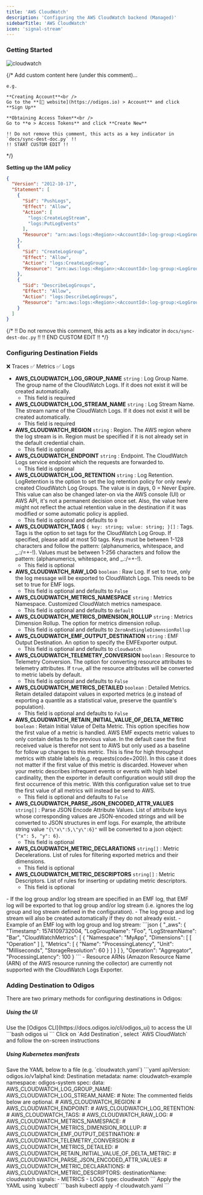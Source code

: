 ```yaml
---
title: 'AWS CloudWatch'
description: 'Configuring the AWS CloudWatch backend (Managed)'
sidebarTitle: 'AWS CloudWatch'
icon: 'signal-stream'
---
```


### Getting Started

<img src="https://d15jtxgb40qetw.cloudfront.net/awscloudwatch.svg" alt="cloudwatch" className="not-prose h-20" />

{/*
    Add custom content here (under this comment)...

    e.g.

    **Creating Account**<br />
    Go to the **[🔗 website](https://odigos.io) > Account** and click **Sign Up**

    **Obtaining Access Token**<br />
    Go to **⚙️ > Access Tokens** and click **Create New**

    !! Do not remove this comment, this acts as a key indicator in `docs/sync-dest-doc.py` !!
    !! START CUSTOM EDIT !!
*/}


<AwsCredentials />

**Setting up the IAM policy**

```json
{
  "Version": "2012-10-17",
  "Statement": [
    {
      "Sid": "PushLogs",
      "Effect": "Allow",
      "Action": [
        "logs:CreateLogStream",
        "logs:PutLogEvents"
      ],
      "Resource": "arn:aws:logs:<Region>:<AccountId>:log-group:<LogGroupName>:log-stream:<LogStreamName>"
    },
    {
      "Sid": "CreateLogGroup",
      "Effect": "Allow",
      "Action": "logs:CreateLogGroup",
      "Resource": "arn:aws:logs:<Region>:<AccountId>:log-group:<LogGroupName>"
    },
    {
      "Sid": "DescribeLogGroups",
      "Effect": "Allow",
      "Action": "logs:DescribeLogGroups",
      "Resource": "arn:aws:logs:<Region>:<AccountId>:log-group:<LogGroupName>"
    }
  ]
}
```

{/*
    !! Do not remove this comment, this acts as a key indicator in `docs/sync-dest-doc.py` !!
    !! END CUSTOM EDIT !!
*/}

### Configuring Destination Fields

<Accordion title="Supported Signals:">
  ❌ Traces
  ✅ Metrics
  ✅ Logs
</Accordion>

- **AWS_CLOUDWATCH_LOG_GROUP_NAME** `string` : Log Group Name. The group name of the CloudWatch Logs. If it does not exist it will be created automatically.
  - This field is required
- **AWS_CLOUDWATCH_LOG_STREAM_NAME** `string` : Log Stream Name. The stream name of the CloudWatch Logs. If it does not exist it will be created automatically.
  - This field is required
- **AWS_CLOUDWATCH_REGION** `string` : Region. The AWS region where the log stream is in. Region must be specified if it is not already set in the default credential chain.
  - This field is optional
- **AWS_CLOUDWATCH_ENDPOINT** `string` : Endpoint. The CloudWatch Logs service endpoint which the requests are forwarded to.
  - This field is optional
- **AWS_CLOUDWATCH_LOG_RETENTION** `string` : Log Retention. LogRetention is the option to set the log retention policy for only newly created CloudWatch Log Groups. The value is in days, 0 = Never Expire. This value can also be changed later-on via the AWS console (UI) or AWS API, it's not a permanent decision once set. Also, the value here might not reflect the actual retention value in the destination if it was modified or some automatic policy is applied.
  - This field is optional and defaults to `0`
- **AWS_CLOUDWATCH_TAGS** `{ key: string; value: string; }[]` : Tags. Tags is the option to set tags for the CloudWatch Log Group. If specified, please add at most 50 tags. Keys must be between 1-128 characters and follow the pattern: (alphanumerics, whitespace, and _.:/=+-!). Values must be between 1-256 characters and follow the pattern: (alphanumerics, whitespace, and _.:/=+-!).
  - This field is optional
- **AWS_CLOUDWATCH_RAW_LOG** `boolean` : Raw Log. If set to true, only the log message will be exported to CloudWatch Logs. This needs to be set to true for EMF logs.
  - This field is optional and defaults to `False`
- **AWS_CLOUDWATCH_METRICS_NAMESPACE** `string` : Metrics Namespace. Customized CloudWatch metrics namespace.
  - This field is optional and defaults to `default`
- **AWS_CLOUDWATCH_METRICS_DIMENSION_ROLLUP** `string` : Metrics Dimension Rollup. The option for metrics dimension rollup.
  - This field is optional and defaults to `ZeroAndSingleDimensionRollup`
- **AWS_CLOUDWATCH_EMF_OUTPUT_DESTINATION** `string` : EMF Output Destination. An option to specify the EMFExporter output.
  - This field is optional and defaults to `cloudwatch`
- **AWS_CLOUDWATCH_TELEMETRY_CONVERSION** `boolean` : Resource to Telemetry Conversion. The option for converting resource attributes to telemetry attributes. If `true`, all the resource attributes will be converted to metric labels by default.
  - This field is optional and defaults to `False`
- **AWS_CLOUDWATCH_METRICS_DETAILED** `boolean` : Detailed Metrics. Retain detailed datapoint values in exported metrics (e.g instead of exporting a quantile as a statistical value, preserve the quantile's population).
  - This field is optional and defaults to `False`
- **AWS_CLOUDWATCH_RETAIN_INITIAL_VALUE_OF_DELTA_METRIC** `boolean` : Retain Initial Value of Delta Metric. This option specifies how the first value of a metric is handled. AWS EMF expects metric values to only contain deltas to the previous value. In the default case the first received value is therefor not sent to AWS but only used as a baseline for follow up changes to this metric. This is fine for high throughput metrics with stable labels (e.g. requests{code=200}). In this case it does not matter if the first value of this metric is discarded. However when your metric describes infrequent events or events with high label cardinality, then the exporter in default configuration would still drop the first occurrence of this metric. With this configuration value set to true the first value of all metrics will instead be send to AWS.
  - This field is optional and defaults to `False`
- **AWS_CLOUDWATCH_PARSE_JSON_ENCODED_ATTR_VALUES** `string[]` : Parse JSON Encode Attribute Values. List of attribute keys whose corresponding values are JSON-encoded strings and will be converted to JSON structures in emf logs. For example, the attribute string value `"{\"x\":5,\"y\":6}"` will be converted to a json object: `{"x": 5, "y": 6}`.
  - This field is optional
- **AWS_CLOUDWATCH_METRIC_DECLARATIONS** `string[]` : Metric Decelerations. List of rules for filtering exported metrics and their dimensions.
  - This field is optional
- **AWS_CLOUDWATCH_METRIC_DESCRIPTORS** `string[]` : Metric Descriptors. List of rules for inserting or updating metric descriptors.
  - This field is optional

<Note>
  - If the log group and/or log stream are specified in an EMF log, that EMF log will be exported to that log group and/or log stream (i.e. ignores the log group and log stream defined in the configuration).
    - The log group and log stream will also be created automatically if they do not already exist.
    - Example of an EMF log with log group and log stream:
    ```json
    {
      "_aws": {
        "Timestamp": 1574109732004,
        "LogGroupName": "Foo",
        "LogStreamName": "Bar",
        "CloudWatchMetrics": [
          {
            "Namespace": "MyApp",
            "Dimensions": [
              [
                "Operation"
              ]
            ],
            "Metrics": [
              {
                "Name": "ProcessingLatency",
                "Unit": "Milliseconds",
                "StorageResolution": 60
              }
            ]
          }
        ]
      },
      "Operation": "Aggregator",
      "ProcessingLatency": 100
    }
    ```
  - Resource ARNs (Amazon Resource Name (ARN) of the AWS resource running the collector) are currently not supported with the CloudWatch Logs Exporter.
</Note>

### Adding Destination to Odigos

There are two primary methods for configuring destinations in Odigos:

##### **Using the UI**

<Steps>
  <Step>
    Use the [Odigos CLI](https://docs.odigos.io/cli/odigos_ui) to access the UI
    ```bash
    odigos ui
    ```
  </Step>
  <Step>
    Click on `Add Destination`, select `AWS CloudWatch` and follow the on-screen instructions
  </Step>
</Steps>

##### **Using Kubernetes manifests**

<Steps>
  <Step>
    Save the YAML below to a file (e.g. `cloudwatch.yaml`)
    ```yaml
    apiVersion: odigos.io/v1alpha1
    kind: Destination
    metadata:
      name: cloudwatch-example
      namespace: odigos-system
    spec:
      data:
        AWS_CLOUDWATCH_LOG_GROUP_NAME: <Log Group Name>
        AWS_CLOUDWATCH_LOG_STREAM_NAME: <Log Stream Name>
        # Note: The commented fields below are optional.
        # AWS_CLOUDWATCH_REGION: <Region (options: [af-south-1, ap-east-1, ap-northeast-1, ap-northeast-2, ap-northeast-3, ap-south-1, ap-south-2, ap-southeast-1, ap-southeast-2, ap-southeast-3, ap-southeast-4, ap-southeast-5, ap-southeast-7, ca-central-1, ca-west-1, eu-central-1, eu-central-2, eu-north-1, eu-south-1, eu-south-2, eu-west-1, eu-west-2, eu-west-3, il-central-1, me-central-1, me-south-1, mx-central-1, sa-east-1, us-east-1, us-east-2, us-gov-east-1, us-gov-west-1, us-west-1, us-west-2])>
        # AWS_CLOUDWATCH_ENDPOINT: <Endpoint (options: [logs.af-south-1.amazonaws.com, logs.af-south-1.api.aws, logs.ap-east-1.amazonaws.com, logs.ap-east-1.api.aws, logs.ap-northeast-1.amazonaws.com, logs.ap-northeast-1.api.aws, logs.ap-northeast-2.amazonaws.com, logs.ap-northeast-2.api.aws, logs.ap-northeast-3.amazonaws.com, logs.ap-northeast-3.api.aws, logs.ap-south-1.amazonaws.com, logs.ap-south-1.api.aws, logs.ap-south-2.amazonaws.com, logs.ap-south-2.api.aws, logs.ap-southeast-1.amazonaws.com, logs.ap-southeast-1.api.aws, logs.ap-southeast-2.amazonaws.com, logs.ap-southeast-2.api.aws, logs.ap-southeast-3.amazonaws.com, logs.ap-southeast-3.api.aws, logs.ap-southeast-4.amazonaws.com, logs.ap-southeast-4.api.aws, logs.ap-southeast-5.amazonaws.com, logs.ap-southeast-5.api.aws, logs.ap-southeast-7.amazonaws.com, logs.ap-southeast-7.api.aws, logs.ca-central-1.amazonaws.com, logs.ca-central-1.api.aws, logs-fips.ca-central-1.amazonaws.com, logs.ca-west-1.amazonaws.com, logs.ca-west-1.api.aws, logs-fips.ca-west-1.amazonaws.com, logs.eu-central-1.amazonaws.com, logs.eu-central-1.api.aws, logs.eu-central-2.amazonaws.com, logs.eu-central-2.api.aws, logs.eu-north-1.amazonaws.com, logs.eu-north-1.api.aws, logs.eu-south-1.amazonaws.com, logs.eu-south-1.api.aws, logs.eu-south-2.amazonaws.com, logs.eu-south-2.api.aws, logs.eu-west-1.amazonaws.com, logs.eu-west-1.api.aws, logs.eu-west-2.amazonaws.com, logs.eu-west-2.api.aws, logs.eu-west-3.amazonaws.com, logs.eu-west-3.api.aws, logs.il-central-1.amazonaws.com, logs.il-central-1.api.aws, logs.me-central-1.amazonaws.com, logs.me-central-1.api.aws, logs.me-south-1.amazonaws.com, logs.me-south-1.api.aws, logs.mx-central-1.amazonaws.com, logs.mx-central-1.api.aws, logs.sa-east-1.amazonaws.com, logs.sa-east-1.api.aws, logs.us-east-1.amazonaws.com, logs-fips.us-east-1.amazonaws.com, logs.us-east-1.api.aws, logs.us-east-2.amazonaws.com, logs.us-east-2.api.aws, logs-fips.us-east-2.amazonaws.com, logs.us-gov-east-1.amazonaws.com, logs.us-gov-west-1.amazonaws.com, logs.us-west-1.amazonaws.com, logs.us-west-1.api.aws, logs-fips.us-west-1.amazonaws.com, logs.us-west-2.amazonaws.com, logs-fips.us-west-2.amazonaws.com, logs.us-west-2.api.aws])>
        # AWS_CLOUDWATCH_LOG_RETENTION: <Log Retention (default: 0) (options: [0, 1, 3, 5, 7, 14, 30, 60, 90, 120, 150, 180, 365, 400, 545, 731, 1827, 2192, 2557, 2922, 3288, 3653])>
        # AWS_CLOUDWATCH_TAGS: <Tags>
        # AWS_CLOUDWATCH_RAW_LOG: <Raw Log>
        # AWS_CLOUDWATCH_METRICS_NAMESPACE: <Metrics Namespace (default: default)>
        # AWS_CLOUDWATCH_METRICS_DIMENSION_ROLLUP: <Metrics Dimension Rollup (default: ZeroAndSingleDimensionRollup) (options: [NoDimensionRollup, SingleDimensionRollupOnly, ZeroAndSingleDimensionRollup])>
        # AWS_CLOUDWATCH_EMF_OUTPUT_DESTINATION: <EMF Output Destination (default: cloudwatch) (options: [cloudwatch, stdout])>
        # AWS_CLOUDWATCH_TELEMETRY_CONVERSION: <Resource to Telemetry Conversion>
        # AWS_CLOUDWATCH_METRICS_DETAILED: <Detailed Metrics>
        # AWS_CLOUDWATCH_RETAIN_INITIAL_VALUE_OF_DELTA_METRIC: <Retain Initial Value of Delta Metric>
        # AWS_CLOUDWATCH_PARSE_JSON_ENCODED_ATTR_VALUES: <Parse JSON Encode Attribute Values>
        # AWS_CLOUDWATCH_METRIC_DECLARATIONS: <Metric Decelerations>
        # AWS_CLOUDWATCH_METRIC_DESCRIPTORS: <Metric Descriptors>
      destinationName: cloudwatch
      signals:
      - METRICS
      - LOGS
      type: cloudwatch
    ```
  </Step>
  <Step>
    Apply the YAML using `kubectl`
    ```bash
    kubectl apply -f cloudwatch.yaml
    ```
  </Step>
</Steps>